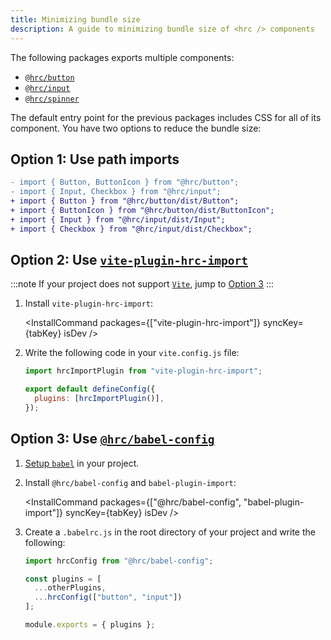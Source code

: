 ```yaml
---
title: Minimizing bundle size
description: A guide to minimizing bundle size of <hrc /> components
---
```




The following packages exports multiple components:

- [`@hrc/button`](/hrc/packages/button)
- [`@hrc/input`](/hrc/packages/input)
- [`@hrc/spinner`](/hrc/packages/spinner)

The default entry point for the previous packages includes CSS for all of its
component. You have two options to reduce the bundle size:

## Option 1: Use path imports

```diff lang="js"
- import { Button, ButtonIcon } from "@hrc/button";
- import { Input, Checkbox } from "@hrc/input";
+ import { Button } from "@hrc/button/dist/Button";
+ import { ButtonIcon } from "@hrc/button/dist/ButtonIcon";
+ import { Input } from "@hrc/input/dist/Input";
+ import { Checkbox } from "@hrc/input/dist/Checkbox";
```

## Option 2: Use [`vite-plugin-hrc-import`](/hrc/packages/vite-plugin-hrc-import)

:::note
If your project does not support [`Vite`](https://vitejs.dev/), jump to [Option
3](#option-3-use-hrcbabel-config)
:::

<Steps>

1.  Install `vite-plugin-hrc-import`:

    <InstallCommand
      packages={["vite-plugin-hrc-import"]}
      syncKey={tabKey}
      isDev
    />

2.  Write the following code in your `vite.config.js` file:

    ```js
    import hrcImportPlugin from "vite-plugin-hrc-import";

    export default defineConfig({
      plugins: [hrcImportPlugin()],
    });
    ```

</Steps>

## Option 3: Use [`@hrc/babel-config`](/hrc/packages/babel-config)

<Steps>

1. [Setup `babel`](https://babeljs.io/setup) in your project.

2. Install `@hrc/babel-config` and `babel-plugin-import`:

   <InstallCommand
     packages={["@hrc/babel-config", "babel-plugin-import"]}
     syncKey={tabKey}
     isDev
   />

3. Create a `.babelrc.js` in the root directory of your project and write the
   following:

   ```js
   import hrcConfig from "@hrc/babel-config";

   const plugins = [
     ...otherPlugins,
     ...hrcConfig(["button", "input"])
   ];

   module.exports = { plugins };
   ```

</Steps>
